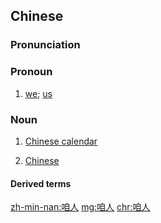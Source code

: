 ==Chinese==
{{zh-forms|s=咱人|alt=咱儂}}

===Pronunciation===
{{zh-pron
|mn=lán-lâng
|cat=pron,n
}}

===Pronoun===
{{zh-pronoun}}

# {{lb|zh|Min Nan|inclusive}} [[we]]; [[us]]

===Noun===
{{zh-noun}}

# {{lb|zh|Quanzhou|Xiamen|&|Taiwan|_|Min Nan}} [[Chinese calendar]]
#: {{zh-x|逐年 咱人 正{chiaⁿ}%月 十五 的 上{Siōng}元{goân}，咱 臺灣 上{siōng}蓋{kài} 出名 的 兩{nn̄g} 項 民俗 活動 就{tō}是「南蜂炮」佮「北天燈」。|Every year, during the Lantern Festival, which falls on the fifteenth of the first month of the Chinese calendar, the two most popular folklore activities in Taiwan are the "southern beehive fireworks" and the "northern sky lanterns"|TW|ref={{lang|zh|陳憲國}}, [http://language.moe.gov.tw/readminke/%E9%9B%BB%E5%AD%90%E5%A0%B1_%E9%96%B1%E8%AE%80%E9%96%A9%E5%AE%A2027%E6%9C%9F(%E9%96%A9).pdf {{lang|zh|平溪放天燈}}]}}
# {{lb|zh|Philippines|_|Min Nan}} [[Chinese]]

====Derived terms====
{{zh-der|咱人話}}

[[zh-min-nan:咱人]]
[[mg:咱人]]
[[chr:咱人]]